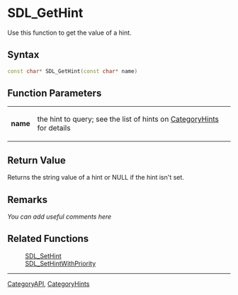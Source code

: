 
= SDL_GetHint =
Use this function to get the value of a hint.


== Syntax ==
<syntaxhighlight lang='c++'>
const char* SDL_GetHint(const char* name)
</syntaxhighlight>

== Function Parameters ==
{|
|'''name'''
|the hint to query; see the list of hints on [[CategoryHints#Hints|CategoryHints]] for details
|}

== Return Value ==
Returns the string value of a hint or NULL if the hint isn't set.

== Remarks ==
''You can add useful comments here''

== Related Functions ==
:[[SDL_SetHint]]
:[[SDL_SetHintWithPriority]]

----
[[CategoryAPI]], [[CategoryHints]]
